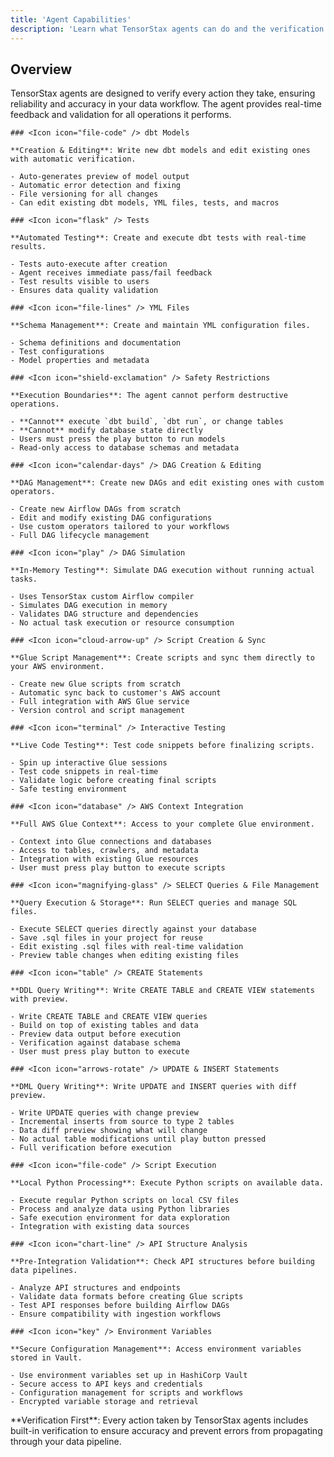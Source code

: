 ```yaml
---
title: 'Agent Capabilities'
description: 'Learn what TensorStax agents can do and the verification processes they use'
---
```


## Overview

TensorStax agents are designed to verify every action they take, ensuring reliability and accuracy in your data workflow. The agent provides real-time feedback and validation for all operations it performs.

<AccordionGroup>
  <Accordion icon="cube" title="dbt Capabilities">
    
    ### <Icon icon="file-code" /> dbt Models

    **Creation & Editing**: Write new dbt models and edit existing ones with automatic verification.

    - Auto-generates preview of model output
    - Automatic error detection and fixing
    - File versioning for all changes
    - Can edit existing dbt models, YML files, tests, and macros

    ### <Icon icon="flask" /> Tests

    **Automated Testing**: Create and execute dbt tests with real-time results.

    - Tests auto-execute after creation
    - Agent receives immediate pass/fail feedback
    - Test results visible to users
    - Ensures data quality validation

    ### <Icon icon="file-lines" /> YML Files

    **Schema Management**: Create and maintain YML configuration files.

    - Schema definitions and documentation
    - Test configurations
    - Model properties and metadata

    ### <Icon icon="shield-exclamation" /> Safety Restrictions

    **Execution Boundaries**: The agent cannot perform destructive operations.

    - **Cannot** execute `dbt build`, `dbt run`, or change tables
    - **Cannot** modify database state directly
    - Users must press the play button to run models
    - Read-only access to database schemas and metadata

  </Accordion>
</AccordionGroup>

<AccordionGroup>
  <Accordion icon="cloud" title="Airflow Capabilities">
    
    ### <Icon icon="calendar-days" /> DAG Creation & Editing

    **DAG Management**: Create new DAGs and edit existing ones with custom operators.

    - Create new Airflow DAGs from scratch
    - Edit and modify existing DAG configurations
    - Use custom operators tailored to your workflows
    - Full DAG lifecycle management

    ### <Icon icon="play" /> DAG Simulation

    **In-Memory Testing**: Simulate DAG execution without running actual tasks.

    - Uses TensorStax custom Airflow compiler
    - Simulates DAG execution in memory
    - Validates DAG structure and dependencies
    - No actual task execution or resource consumption

  </Accordion>
</AccordionGroup>

<AccordionGroup>
  <Accordion icon="aws" title="AWS Glue Capabilities">
    
    ### <Icon icon="cloud-arrow-up" /> Script Creation & Sync

    **Glue Script Management**: Create scripts and sync them directly to your AWS environment.

    - Create new Glue scripts from scratch
    - Automatic sync back to customer's AWS account
    - Full integration with AWS Glue service
    - Version control and script management

    ### <Icon icon="terminal" /> Interactive Testing

    **Live Code Testing**: Test code snippets before finalizing scripts.

    - Spin up interactive Glue sessions
    - Test code snippets in real-time
    - Validate logic before creating final scripts
    - Safe testing environment

    ### <Icon icon="database" /> AWS Context Integration

    **Full AWS Glue Context**: Access to your complete Glue environment.

    - Context into Glue connections and databases
    - Access to tables, crawlers, and metadata
    - Integration with existing Glue resources
    - User must press play button to execute scripts

  </Accordion>
</AccordionGroup>

<AccordionGroup>
  <Accordion icon="database" title="Direct SQL Capabilities">
    
    ### <Icon icon="magnifying-glass" /> SELECT Queries & File Management

    **Query Execution & Storage**: Run SELECT queries and manage SQL files.

    - Execute SELECT queries directly against your database
    - Save .sql files in your project for reuse
    - Edit existing .sql files with real-time validation
    - Preview table changes when editing existing files

    ### <Icon icon="table" /> CREATE Statements

    **DDL Query Writing**: Write CREATE TABLE and CREATE VIEW statements with preview.

    - Write CREATE TABLE and CREATE VIEW queries
    - Build on top of existing tables and data
    - Preview data output before execution
    - Verification against database schema
    - User must press play button to execute

    ### <Icon icon="arrows-rotate" /> UPDATE & INSERT Statements

    **DML Query Writing**: Write UPDATE and INSERT queries with diff preview.

    - Write UPDATE queries with change preview
    - Incremental inserts from source to type 2 tables
    - Data diff preview showing what will change
    - No actual table modifications until play button pressed
    - Full verification before execution

  </Accordion>
</AccordionGroup>

<AccordionGroup>
  <Accordion icon="python" title="Python Capabilities">
    
    ### <Icon icon="file-code" /> Script Execution

    **Local Python Processing**: Execute Python scripts on available data.

    - Execute regular Python scripts on local CSV files
    - Process and analyze data using Python libraries
    - Safe execution environment for data exploration
    - Integration with existing data sources

    ### <Icon icon="chart-line" /> API Structure Analysis

    **Pre-Integration Validation**: Check API structures before building data pipelines.

    - Analyze API structures and endpoints
    - Validate data formats before creating Glue scripts
    - Test API responses before building Airflow DAGs
    - Ensure compatibility with ingestion workflows

    ### <Icon icon="key" /> Environment Variables

    **Secure Configuration Management**: Access environment variables stored in Vault.

    - Use environment variables set up in HashiCorp Vault
    - Secure access to API keys and credentials
    - Configuration management for scripts and workflows
    - Encrypted variable storage and retrieval

  </Accordion>
</AccordionGroup>

<Note>
**Verification First**: Every action taken by TensorStax agents includes built-in verification to ensure accuracy and prevent errors from propagating through your data pipeline.
</Note>